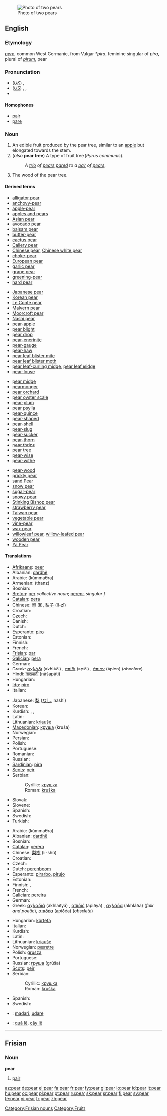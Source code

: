 {{wikipedia|dab=pear (disambiguation)|pear}}
[[Image:Pears.jpg|thumb|Photo of two pears]]
==English==

===Etymology===
{{OE.}} ''[[pere]]'', common West Germanic, from Vulgar {{L.}} ''*pira'', feminine singular of ''pira'', plural of ''[[pirum]]'', pear

===Pronunciation===
{{wikipedia}}
* (''[[Received Pronunciation|UK]]'') {{IPA|/pɛə/}}, {{SAMPA|/pE@/}}
* (''[[General American|US]]'') {{enPR|pâr}}, {{IPA|/pɛɹ/}}, {{SAMPA|/pEr\/}}
* {{audio|en-us-pear.ogg|Audio (US)}}

====Homophones====
{{commons}}
* [[pair]]
* [[pare]]

===Noun===
{{en-noun}}

# An edible fruit produced by the pear tree, similar to an [[apple]] but elongated towards the stem.
# (''also'' '''pear tree''') A type of fruit tree (''Pyrus communis'').
#: ''A [[trio]] of [[pear]]s [[pare]]d to a [[pair]] of [[pear]]s.''
# The wood of the pear tree.

====Derived terms====
{{rel-top4|Terms derived from ''pear''}}
* [[alligator pear]]
* [[anchovy-pear]]
* [[apple-pear]]
* [[apples and pears]]
* [[Asian pear]]
* [[avocado pear]]
* [[balsam pear]]
* [[butter-pear]]
* [[cactus pear]]
* [[Callery pear]]
* [[Chinese pear]], [[Chinese white pear]]
* [[choke-pear]]
* [[European pear]]
* [[garlic pear]]
* [[grape pear]]
* [[greening-pear]]
* [[hard pear]]
{{rel-mid4}}
* [[Japanese pear]]
* [[Korean pear]]
* [[Le Conte pear]]
* [[Malvern pear]]
* [[Moorcroft pear]]
* [[Nashi pear]]
* [[pear-apple]]
* [[pear blight]]
* [[pear drop]]
* [[pear-encrinite]]
* [[pear-gauge]]
* [[pear-haw]]
* [[pear leaf blister mite]]
* [[pear leaf blister moth]]
* [[pear leaf-curling midge]], [[pear leaf midge]]
* [[pear-louse]]
{{rel-mid4}}
* [[pear midge]]
* [[pearmonger]]
* [[pear orchard]]
* [[pear oyster scale]]
* [[pear-plum]]
* [[pear psylla]]
* [[pear-quince]]
* [[pear-shaped]]
* [[pear-shell]]
* [[pear-slug]]
* [[pear-sucker]]
* [[pear-thorn]]
* [[pear thrips]]
* [[pear tree]]
* [[pear-wise]]
* [[pear-withe]]
{{rel-mid4}}
* [[pear-wood]]
* [[prickly pear]]
* [[sand Pear]]
* [[snow pear]]
* [[sugar-pear]]
* [[snowy pear]]
* [[Stinking Bishop pear]]
* [[strawberry pear]]
* [[Taiwan pear]]
* [[vegetable pear]]
* [[vine-pear]]
* [[wax pear]]
* [[willowleaf pear]], [[willow-leafed pear]]
* [[wooden pear]]
* [[Ya Pear]]
{{rel-bottom}}

====Translations====
{{trans-top|fruit}}
* [[Afrikaans]]: [[peer]]
* Albanian: [[dardhë]] {{f}}
* Arabic: {{ARchar|[[كمثرى|كُمّثْرَى]]}} (kúmmaθra) {{f}}
* Armenian: (thanz)
* Bosnian: {{t-|bs|kruška|f}}
* [[Breton]]: [[per]] ''collective noun''; [[perenn]] ''singular f''
* [[Catalan]]: [[pera]] {{f}}
* Chinese: [[梨]] (lí), [[梨子]] (lí-zǐ)
* Croatian: {{t-|hr|kruška|f}}
* Czech: {{t+|cs|hruška|f}}
* Danish: {{t+|da|pære}}
* Dutch: {{t+|nl|peer|f}}
* Esperanto: [[piro]]
* Estonian: {{t-|et|pirn}}
* Finnish: {{t+|fi|päärynä}}
* French: {{t+|fr|poire|f}}
* [[Frisian]]: [[par]]
* [[Galician]]: [[pera]] {{f}}
* German: {{t+|de|Birne|f}}
* Greek: [[αχλάδι]] (akhláði) {{n}}, [[απίδι]] (apíði) {{n}}, [[άπιον]] (ápion) {{n}} (''obsolete'')
* Hindi: [[नाशपाती]] (nāśapātī) {{f}}
* Hungarian: {{t+|hu|körte}}
* [[Ido]]: [[piro]]
* Italian: {{t+|it|pera|f}}
{{trans-mid}}
* Japanese: [[梨]] ([[なし]], nashi)
* Korean: {{t-|ko|서양배|sc=Hang}}
* Kurdish: {{t|ku|hirmî|f}}, {{t|ku|karçîn}}, {{t+|ku|هه‌رمێ|sc=KUchar}}
* Latin: {{t-|la|pirum|n}}
* Lithuanian: [[kriaušė]] {{f}}
* [[Macedonian]]: [[круша]] (kruša) {{f}}
* Norwegian: {{t-|no|pære|c}}
* Persian: {{t+|fa|گلابی|tr=golabi|sc=FAchar|xs=Persian}}
* Polish: {{t+|pl|gruszka|f}}
* Portuguese: {{t+|pt|pêra|f}}
* Romanian: {{t+|ro|pară|f}}
* Russian: {{t+|ru|груша|f|tr=gruša|sc=Cyrl}}
* [[Sardinian]]: [[pira]] {{f}}
* [[Scots]]: [[peir]]
* Serbian:
*: Cyrillic: [[крушка]] {{f}}
*: Roman: [[kruška]] {{f}}
* Slovak: {{t-|sk|hruška|f}}
* Slovene: {{t+|sl|hruška|f}}
* Spanish: {{t+|es|pera|f}}
* Swedish: {{t+|sv|päron|n}}
* Turkish: {{t+|tr|armut}}
{{trans-bottom}}

{{trans-top|tree}}
* Arabic: {{ARchar|[[كمثرى|كُمّثْرَى]]}} (kúmmaθra) {{f}}
* Albanian: [[dardhë]] {{f}}
* Bosnian: {{t-|bs|kruška|f}}
* [[Catalan]]: [[perera]] {{f}}
* Chinese: [[梨樹]] (lí-shù)
* Croatian: {{t-|hr|kruška|f}}
* Czech: {{t-|cs|hrušeň|f}}
* Dutch: [[perenboom]] {{m}}
* Esperanto: [[pirarbo]], [[pirujo]]
* Estonian: {{t-|et|pirnipuu}}
* Finnish: {{t+|fi|päärynä}}, {{t+|fi|päärynäpuu}}
* French: {{t+|fr|poirier|m}}
* [[Galician]]: [[pereira]] {{f}}
* German: {{t+|de|Birnbaum|m}}
* Greek: [[αχλαδιά]] (akhlaðyá) {{f}}, [[απιδιά]] (apiðyá) {{f}}, [[αχλάδα]] (akhláða) {{f}} (''folk and poetic''), [[απιδέα]] (apiðéa) {{f}} (''obsolete'')
{{trans-mid}}
* Hungarian: [[körte]][[fa]]
* Italian: {{t+|it|pero|m}}
* Kurdish: {{KUchar|[[دار هه‌رمێ]]}}
* Latin: {{t-|la|pirus|m}}
* Lithuanian: [[kriaušė]] {{f}}
* Norwegian: [[pæretre]] {{n}}
* Polish: [[grusza]] {{f}}
* Portuguese: {{t+|pt|pêra|f}}
* Russian: [[груша]] (grúša) {{f}}
* [[Scots]]: [[peir]]
* Serbian:
*: Cyrillic: [[крушка]] {{f}}
*: Roman: [[kruška]] {{f}}
* Spanish: {{t-|es|peral|m}}
* Swedish: {{t-|sv|päronträd}}
{{trans-bottom}}

{{checktrans-top}}
* {{ttbc|Basque}}: [[madari]], [[udare]]
* {{ttbc|Vietnamese}}: [[quả lê]], [[cây lê]]
{{trans-bottom}}

----

==Frisian==

===Noun===
'''pear'''

# [[pair]]

[[Category:Frisian nouns]]
[[Category:Fruits]]

[[az:pear]]
[[de:pear]]
[[el:pear]]
[[fa:pear]]
[[fr:pear]]
[[fy:pear]]
[[gl:pear]]
[[io:pear]]
[[id:pear]]
[[it:pear]]
[[hu:pear]]
[[oc:pear]]
[[pl:pear]]
[[pt:pear]]
[[ru:pear]]
[[sk:pear]]
[[sr:pear]]
[[fi:pear]]
[[sv:pear]]
[[te:pear]]
[[vi:pear]]
[[tr:pear]]
[[zh:pear]]